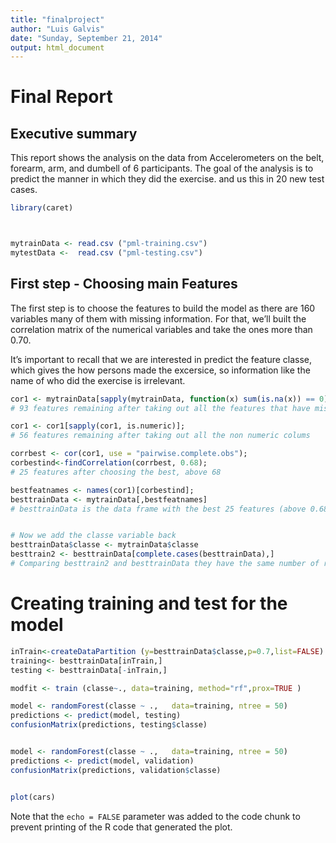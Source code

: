 ```yaml
---
title: "finalproject"
author: "Luis Galvis"
date: "Sunday, September 21, 2014"
output: html_document
---
```


# Final Report 
## Executive summary

This report shows the analysis on the data from Accelerometers on the belt, forearm, arm, and dumbell of 6 participants. The goal of the analysis is to predict the manner in which they did the exercise.  and us this in 20 new test cases.


```r
library(caret)



mytrainData <- read.csv ("pml-training.csv")
mytestData <-  read.csv ("pml-testing.csv")
```

## First step - Choosing main Features
The first step is to choose the features to build the model as there are 160 variables many of them with missing information. For that, we'll built the correlation matrix of the numerical variables and take the ones more than 0.70. 

It's important to recall that we are interested in predict the feature classe, which gives the how persons made the excersice, so information like the name of who did the exercise is irrelevant. 

```r
cor1 <- mytrainData[sapply(mytrainData, function(x) sum(is.na(x)) == 0)]
# 93 features remaining after taking out all the features that have missing information

cor1 <- cor1[sapply(cor1, is.numeric)];
# 56 features remaining after taking out all the non numeric colums

corrbest <- cor(cor1, use = "pairwise.complete.obs");
corbestind<-findCorrelation(corrbest, 0.68);
# 25 features after choosing the best, above 68

bestfeatnames <- names(cor1)[corbestind]; 
besttrainData <- mytrainData[,bestfeatnames]
# besttrainData is the data frame with the best 25 features (above 0.68)


# Now we add the classe variable back
besttrainData$classe <- mytrainData$classe
besttrain2 <- besttrainData[complete.cases(besttrainData),]
# Comparing besttrain2 and besttrainData they have the same number of rows, meaning matrix is complete, which is good.
```

# Creating training and test for the model 

```r
inTrain<-createDataPartition (y=besttrainData$classe,p=0.7,list=FALSE)
training<- besttrainData[inTrain,]
testing <- besttrainData[-inTrain,]
```

```r

modfit <- train (classe~., data=training, method="rf",prox=TRUE )

model <- randomForest(classe ~ .,   data=training, ntree = 50)
predictions <- predict(model, testing)
confusionMatrix(predictions, testing$classe)


model <- randomForest(classe ~ .,   data=training, ntree = 50)
predictions <- predict(model, validation)
confusionMatrix(predictions, validation$classe)


plot(cars)
```

Note that the `echo = FALSE` parameter was added to the code chunk to prevent printing of the R code that generated the plot.
